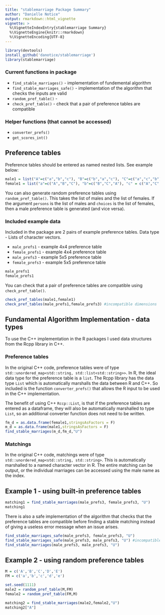 ```yaml
---
title: "stablemarriage Package Summary"
author: "Danielle Notice"
output: rmarkdown::html_vignette
vignette: >
  %\VignetteIndexEntry{stablemarriage Summary}
  %\VignetteEngine{knitr::rmarkdown}
  %\VignetteEncoding{UTF-8}
---
```


```r
library(devtools)
install_github('danotice/stablemarriage')
library(stablemarriage)
```

### Current functions in package
- `find_stable_marriages()` - implementation of fundemental algorithm
- `find_stable_marriages_safe()` - implementation of the algorithm that checks the inputs are valid
- `random_pref_table()` - 
- `check_pref_table()` - check that a pair of preference tables are compatible

### Helper functions (that cannot be accessed)
- `converter_prefs()`
- `get_scores_int()`

## Preference tables

Preference tables should be entered as named nested lists. See example below:
```r
male1 = list("A"=c("a","b","c"), "B"=c("b","a","c"), "C"=c("a","c","b"))
female1 = list("a"=c("A","B","C"), "b"=c("B","C","A"), "c" = c("A","C","B"))
```

You can also generate random preference tables using `random_pref_table()`. This takes the list of males and the list of females. If the argument `persons` is the list of males and `choices` is the list of females, then a male preference table is generated (and vice versa).

### Included example data
Included in the package are 2 pairs of example preference tables. Data type - Lists of character vectors.

- `male_prefs1` - example 4x4 preference table
- `female_prefs1` - example 4x4 preference table
- `male_prefs3` - example 5x5 preference table
- `female_prefs3` - example 5x5 preference table
```r
male_prefs1
female_prefs1
```


You can check that a pair of preference tables are compatible using `check_pref_table()`.
```r
check_pref_tables(male1,female1)
check_pref_tables(male_prefs1,female_prefs3) #incompatible dimensions
```

## Fundamental Algorithm Implementation - data types
To use the C++ implementation in the R packages I used data structures from the Rcpp library in C++. 

### Preference tables
In the original C++ code, preference tables were of type `std::unordered_map<std::string, std::list<std::string>>`. In R, the ideal data type for the preference table is a `list`. The Rcpp library has the data type `List` which is automatically marshalls the data between R and C++. So included is the function `converter_prefs()` that allows the R input to be used in the C++ implementation. 

The benefit of using C++ `Rccp::List`, is that if the preference tables are entered as a dataframe, they will also be automatically marshalled to type `List`, so an additional converter function does not need to be written.

```r
fm_d = as.data.frame(female1,stringsAsFactors = F)
m_d = as.data.frame(male1,stringsAsFactors = F)
find_stable_marriages(m_d,fm_d,"U")
```

### Matchings
In the original C++ code, matchings were of type `std::unordered_map<std::string, std::string>`. This is automatically marshalled to a named character vector in R. The entire matching can be output, or the individual marriages can be accessed using the male name as the index.

## Example 1 - using built-in preference tables

```r
matching1 = find_stable_marriages(male_prefs3, female_prefs3, "U")
matching1
```

There is also a safe implementation of the algorithm that checks that the preference tables are compatible before finding a stable matching instead of giving a useless error message when an issue arises.

```r
find_stable_marriages_safe(male_prefs3, female_prefs3, "U")
find_stable_marriages_safe(male_prefs3, male_prefs3, "U") #incompatible preference tables
find_stable_marriages(male_prefs3, male_prefs3, "U") 
```


## Example 2 - using random preference tables
```r
M = c('A','B','C','D','E')
FM = c('a','b','c','d','e')

set.seed(1111)
male2 = random_pref_table(M,FM)
female2 = random_pref_table(FM,M)

matching2 = find_stable_marriages(male2,female2,"U")
matching2["A"]
```


